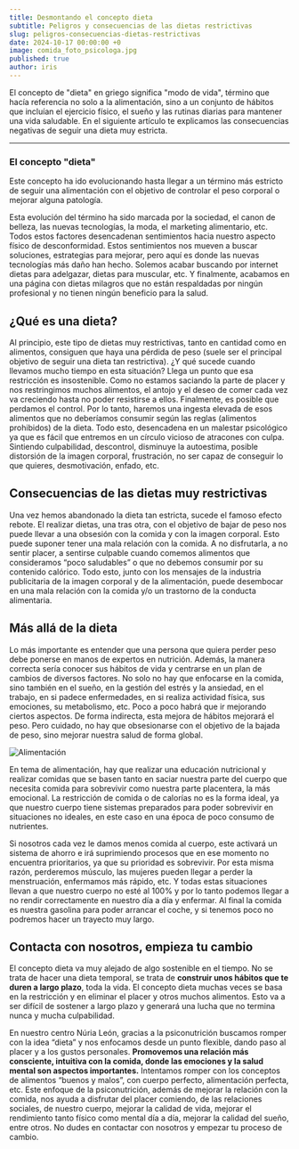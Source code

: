 ```yaml
---
title: Desmontando el concepto dieta
subtitle: Peligros y consecuencias de las dietas restrictivas
slug: peligros-consecuencias-dietas-restrictivas
date: 2024-10-17 00:00:00 +0
image: comida_foto_psicologa.jpg
published: true
author: iris
---
```


El concepto de "dieta" en griego significa "modo de vida", término que hacía referencia no solo a la alimentación, sino a un conjunto de hábitos que incluían el ejercicio físico, el sueño y las rutinas diarias para mantener una vida saludable. En el siguiente artículo te explicamos las consecuencias negativas de seguir una dieta muy estricta.

---

### El concepto "dieta"

Este concepto ha ido evolucionando hasta llegar a un término más estricto de seguir una alimentación con el objetivo de controlar el peso corporal o mejorar alguna patología.

Esta evolución del término ha sido marcada por la sociedad, el canon de belleza, las nuevas tecnologías, la moda, el marketing alimentario, etc. Todos estos factores desencadenan sentimientos hacia nuestro aspecto físico de desconformidad. Estos sentimientos nos mueven a buscar soluciones, estrategias para mejorar, pero aquí es donde las nuevas tecnologías más daño han hecho. Solemos acabar buscando por internet dietas para adelgazar, dietas para muscular, etc. Y finalmente, acabamos en una página con dietas milagros que no están respaldadas por ningún profesional y no tienen ningún beneficio para la salud.

## ¿Qué es una dieta?

Al principio, este tipo de dietas muy restrictivas, tanto en cantidad como en alimentos, consiguen que haya una pérdida de peso (suele ser el principal objetivo de seguir una dieta tan restrictiva). ¿Y qué sucede cuando llevamos mucho tiempo en esta situación? Llega un punto que esa restricción es insostenible. Como no estamos saciando la parte de placer y nos restringimos muchos alimentos, el antojo y el deseo de comer cada vez va creciendo hasta no poder resistirse a ellos. Finalmente, es posible que perdamos el control. Por lo tanto, haremos una ingesta elevada de esos alimentos que no deberíamos consumir según las reglas (alimentos prohibidos) de la dieta. Todo esto, desencadena en un malestar psicológico ya que es fácil que entremos en un círculo vicioso de atracones con culpa. Sintiendo culpabilidad, descontrol, disminuye la autoestima, posible distorsión de la imagen corporal, frustración, no ser capaz de conseguir lo que quieres, desmotivación, enfado, etc.

## Consecuencias de las dietas muy restrictivas

Una vez hemos abandonado la dieta tan estricta, sucede el famoso efecto rebote. El realizar dietas, una tras otra, con el objetivo de bajar de peso nos puede llevar a una obsesión con la comida y con la imagen corporal. Esto puede suponer tener una mala relación con la comida. A no disfrutarla, a no sentir placer, a sentirse culpable cuando comemos alimentos que consideramos “poco saludables” o que no debemos consumir por su contenido calórico. Todo esto, junto con los mensajes de la industria publicitaria de la imagen corporal y de la alimentación, puede desembocar en una mala relación con la comida y/o un trastorno de la conducta alimentaria.

## Más allá de la dieta

Lo más importante es entender que una persona que quiera perder peso debe ponerse en manos de expertos en nutrición. Además, la manera correcta sería conocer sus hábitos de vida y centrarse en un plan de cambios de diversos factores. No solo no hay que enfocarse en la comida, sino también en el sueño, en la gestión del estrés y la ansiedad, en el trabajo, en si padece enfermedades, en si realiza actividad física, sus emociones, su metabolismo, etc. Poco a poco habrá que ir mejorando ciertos aspectos. De forma indirecta, esta mejora de hábitos mejorará el peso. Pero cuidado, no hay que obsesionarse con el objetivo de la bajada de peso, sino mejorar nuestra salud de forma global.

![Alimentación](perder_peso_psico.jpg)

En tema de alimentación, hay que realizar una educación nutricional y realizar comidas que se basen tanto en saciar nuestra parte del cuerpo que necesita comida para sobrevivir como nuestra parte placentera, la más emocional. La restricción de comida o de calorías no es la forma ideal, ya que nuestro cuerpo tiene sistemas preparados para poder sobrevivir en situaciones no ideales, en este caso en una época de poco consumo de nutrientes.

Si nosotros cada vez le damos menos comida al cuerpo, este activará un sistema de ahorro e irá suprimiendo procesos que en ese momento no encuentra prioritarios, ya que su prioridad es sobrevivir. Por esta misma razón, perderemos músculo, las mujeres pueden llegar a perder la menstruación, enfermamos más rápido, etc. Y todas estas situaciones llevan a que nuestro cuerpo no esté al 100% y por lo tanto podemos llegar a no rendir correctamente en nuestro día a día y enfermar. Al final la comida es nuestra gasolina para poder arrancar el coche, y si tenemos poco no podremos hacer un trayecto muy largo.

## Contacta con nosotros, empieza tu cambio

El concepto dieta va muy alejado de algo sostenible en el tiempo. No se trata de hacer una dieta temporal, se trata de **construir unos hábitos que te duren a largo plazo**, toda la vida. El concepto dieta muchas veces se basa en la restricción y en eliminar el placer y otros muchos alimentos. Esto va a ser difícil de sostener a largo plazo y generará una lucha que no termina nunca y mucha culpabilidad.

En nuestro centro Núria León, gracias a la psiconutrición buscamos romper con la idea “dieta” y nos enfocamos desde un punto flexible, dando paso al placer y a los gustos personales. **Promovemos una relación más consciente, intuitiva con la comida, donde las emociones y la salud mental son aspectos importantes.** Intentamos romper con los conceptos de alimentos “buenos y malos”, con cuerpo perfecto, alimentación perfecta, etc. Este enfoque de la psiconutrición, además de mejorar la relación con la comida, nos ayuda a disfrutar del placer comiendo, de las relaciones sociales, de nuestro cuerpo, mejorar la calidad de vida, mejorar el rendimiento tanto físico como mental día a día, mejorar la calidad del sueño, entre otros. No dudes en contactar con nosotros y empezar tu proceso de cambio.
